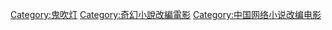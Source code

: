 [[Category:鬼吹灯‎|Category:鬼吹灯‎]]
[[Category:奇幻小說改編電影|Category:奇幻小說改編電影]]
[[Category:中国网络小说改编电影|Category:中国网络小说改编电影]]